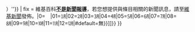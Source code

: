 {{ambox
| type  = notice
| image = [[File:Gnome globe current event.svg|50px|武漢新聞動態]]
| imageright = [[File:YellowCraneTower.jpg|50px]]
| issue  = '''本文記述一項[[Portal:武漢新聞動態|武漢新聞動態]]'''。隨事件發展，內容可能變動。{{#if:{{{time|}}}|<small>''（{{#time:Y年Fj日|{{{time}}}}}）''</small>}}
| fix = 維基百科'''[[Wikipedia:不適合維基百科的文章#維基百科不是不經篩選的資訊收集處|不是新聞報導]]'''，若您想提供與條目相關的新聞訊息，請至[[n:|維基新聞]]發佈。{{namespace||[[Category:武漢新聞動態|{{ #switch:{{#time:m|{{{time}}}}}|0=　|01=㋀|02=㋁|03=㋂|04=㋃|05=㋄|06=㋅|07=㋆|08=㋇|09=㋈|10=㋉|11=㋊|12=㋋|#default=無{{PAGENAME}}}}]]}}
}}<noinclude>
{{模板文檔}}
</noinclude>